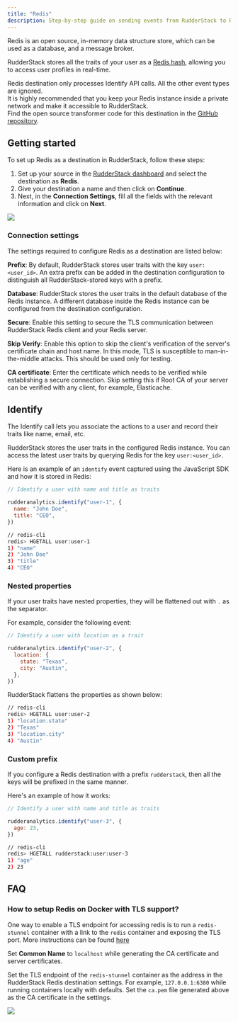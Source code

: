 ```yaml
---
title: "Redis"
description: Step-by-step guide on sending events from RudderStack to Redis.
---
```


Redis is an open source, in-memory data structure store, which can be used as a database, and a message broker.

RudderStack stores all the traits of your user as a [Redis hash](https://redis.io/commands/hset), allowing you to access user profiles in real-time.

<div class="infoBlock">
Redis destination only processes <Link to="/event-spec/standard-events/identify">Identify</Link> API calls. All the other event types are ignored.
</div>

<div class="warningBlock">
It is highly recommended that you keep your Redis instance inside a private network and make it accessible to RudderStack.
</div>

<div class="infoBlock">
Find the open source transformer code for this destination in the <a href="https://github.com/rudderlabs/rudder-transformer/tree/master/v0/destinations/redis">GitHub repository</a>.
</div>

## Getting started

To set up Redis as a destination in RudderStack, follow these steps:

1. Set up your source in the [RudderStack dashboard](https://app.rudderstack.com/) and select the destination as **Redis**. 
2. Give your destination a name and then click on **Continue**.
3. Next, in the **Connection Settings**, fill all the fields with the relevant information and click on **Next**.

<img src="../../assets/screenshot-2020-11-02-at-1.51.36-pm.png" />

### Connection settings

The settings required to configure Redis as a destination are listed below:

**Prefix**: By default, RudderStack stores user traits with the key `user:<user_id>`. An extra prefix can be added in the destination configuration to distinguish all RudderStack-stored keys with a prefix.

**Database**: RudderStack stores the user traits in the default database of the Redis instance. A different database inside the Redis instance can be configured from the destination configuration.

**Secure**: Enable this setting to secure the TLS communication between RudderStack Redis client and your Redis server.

**Skip Verify**: Enable this option to skip the client's verification of the server's certificate chain and host name. In this mode, TLS is susceptible to man-in-the-middle attacks. This should be used only for testing.

**CA certificate**: Enter the certificate which needs to be verified while establishing a secure connection. Skip setting this if Root CA of your server can be verified with any client, for example, Elasticache.

## Identify

The <Link to="/event-spec/standard-events/identify">Identify</Link> call lets you associate the actions to a user and record their traits like name, email, etc.

RudderStack stores the user traits in the configured Redis instance. You can access the latest user traits by querying Redis for the key `user:<user_id>`.

Here is an example of an `identify` event captured using the <Link to="/sources/event-streams/sdks/rudderstack-javascript-sdk/">JavaScript SDK</Link> and how it is stored in Redis:

```javascript
// Identify a user with name and title as traits

rudderanalytics.identify("user-1", {
  name: "John Doe",
  title: "CEO",
})
```

```bash
// redis-cli
redis> HGETALL user:user-1
1) "name"
2) "John Doe"
3) "title"
4) "CEO"
```

### Nested properties

If your user traits have nested properties, they will be flattened out with `.` as the separator.

For example, consider the following event:

```javascript
// Identify a user with location as a trait

rudderanalytics.identify("user-2", {
  location: {
    state: "Texas",
    city: "Austin",
  },
})
```

RudderStack flattens the properties as shown below:

```bash
// redis-cli
redis> HGETALL user:user-2
1) "location.state"
2) "Texas"
3) "location.city"
4) "Austin"
```

### Custom prefix

If you configure a Redis destination with a prefix `rudderstack`, then all the keys will be prefixed in the same manner.

Here's an example of how it works:

```javascript
// Identify a user with name and title as traits

rudderanalytics.identify("user-3", {
  age: 23,
})
```

```bash
// redis-cli
redis> HGETALL rudderstack:user:user-3
1) "age"
2) 23
```

## FAQ

### How to setup Redis on Docker with TLS support?

One way to enable a TLS endpoint for accessing redis is to run a `redis-stunnel` container with a link to the `redis` container and exposing the TLS port. More instructions can be found [here](https://hub.docker.com/r/runnable/redis-stunnel/)

<div class="infoBlock">
Set <strong>Common Name</strong> to <code class="inline-code">localhost</code> while generating the CA certificate and server certificates.
</div>

Set the TLS endpoint of the `redis-stunnel` container as the address in the RudderStack Redis destination settings. For example, `127.0.0.1:6380` while running containers locally with defaults. Set the `ca.pem` file generated above as the CA certificate in the settings.

<img src="../../assets/image (37).png" />


